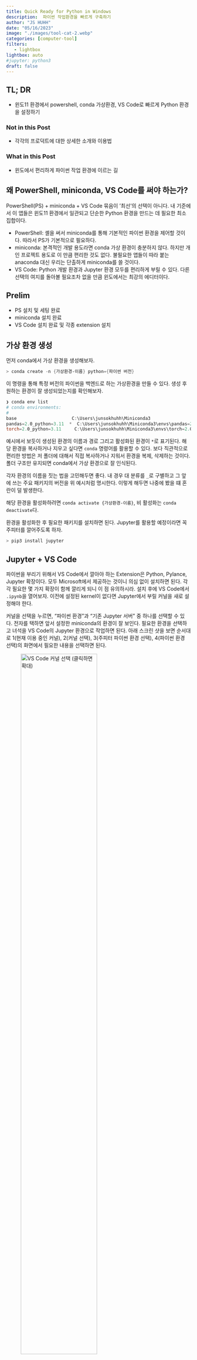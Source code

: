 ```yaml
---
title: Quick Ready for Python in Windows
description:  파이썬 작업환경을 빠르게 구축하기 
author: "JS HUHH"
date: "05/16/2023"
image: "./images/tool-cat-2.webp"
categories: [computer-tool]
filters:
   - lightbox
lightbox: auto
#jupyter: python3
draft: false
---
```


## TL; DR

- 윈도11 환경에서 powershell, conda 가상환경, VS Code로 빠르게 Python 환경을 설정하기 

### Not in this Post 

- 각각의 프로덕트에 대한 상세한 소개와 이용법

### What in this Post 

- 윈도에서 편리하게 파이썬 작업 환경에 이르는 길 

## 왜 PowerShell, miniconda, VS Code를 써야 하는가? 

PowerShell(PS) + miniconda + VS Code 묶음이 '최선'의 선택이 아니다. 내 기준에서 이 앱들은 윈도11 환경에서 일관되고 단순한 Python 환경을 만드는 데 필요한 최소 집합이다. 

- PowerShell: 셸을 써서 miniconda를 통해 기본적인 파이썬 환경을 제어할 것이다. 따라서 PS가 기본적으로 필요하다. 
- miniconda: 본격적인 개발 용도라면 conda 가상 환경이 충분하지 않다. 하지만 개인 프로젝트 용도로 이 만큼 편리한 것도 없다. 불필요한 앱들이 따라 붙는 anaconda 대신 우리는 단촐하게 miniconda를 쓸 것이다. 
- VS Code: Python 개발 환경과 Jupyter 환경 모두를 편리하게 부릴 수 있다. 다른 선택의 여지를 돌아볼 필요조차 없을 만큼 윈도에서는 최강의 에디터이다. 

## Prelim 

- PS 설치 및 세팅 완료 
- miniconda 설치 완료 
- VS Code 설치 완료 및 각종 extension 설치

## 가상 환경 생성 

먼저 conda에서 가상 환경을 생성해보자. 

```powershell
> conda create -n {가상환경-이름} python={파이썬 버전}
```

이 명령을 통해 특정 버전의 파이썬을 백엔드로 하는 가상환경을 만들 수 있다. 생성 후 원하는 환경이 잘 생성되었는지를 확인해보자. 

```powershell
❯ conda env list
# conda environments:
#
base                     C:\Users\junsokhuhh\Miniconda3
pandas=2.0_python=3.11  *  C:\Users\junsokhuhh\Miniconda3\envs\pandas=2.0_python=3.11
torch=2.0_python=3.11     C:\Users\junsokhuhh\Miniconda3\envs\torch=2.0_python=3.11
```

예시에서 보듯이 생성된 환경의 이름과 경로 그리고 활성화된 환경이 `*`로 표기된다. 해당 환경을 복사하거나 지우고 싶다면 `conda` 명령어를 활용할 수 있다. 보다 직관적으로 편리한 방법은 저 폴더에 대해서 직접 복사하거나 지워서 환경을 복제, 삭제하는 것이다. 폴더 구조만 유지되면 conda에서 가상 환경으로 잘 인식된다. 

:::{.column-margin}
각자 환경의 이름을 짓는 법을 고민해두면 좋다. 내 경우 대 분류를 `_`로 구별하고 그 앞에 쓰는 주요 패키지의 버전을 위 예시처럼 명시한다. 이렇게 해두면 나중에 봤을 떄 혼란이 덜 발생한다. 
:::

해당 환경을 활성화하려면 `conda activate {가상환경-이름}`, 비 활성화는 `conda deactivate`다. 

환경을 활성화한 후 필요한 패키지를 설치하면 된다. Jupyter를 활용할 예정이라면 꼭 주피터를 깔어주도록 하자. 

```powershell
> pip3 install jupyter 
```

## Jupyter + VS Code 

파이썬을 부리기 위해서 VS Code에서 깔아야 하는 Extension은 Python, Pylance, Jupyter 확장이다. 모두 Microsoft에서 제공하는 것이니 의심 없이 설치하면 된다. 각각 필요한 몇 가지 확장이 함께 깔리게 되니 이 점 유의하시라. 설치 후에 VS Code에서 `.ipynb`을 열어보자. 이전에 설정된 kernel이 없다면 Jupyter에서 부릴 커널을 새로 설정해야 한다. 

커널을 선택을 누르면, "파이썬 환경"과 "기존 Jupyter 서버" 중 하나를 선택할 수 있다. 전자를 택하면 앞서 설정한 miniconda의 환경이 잘 보인다. 필요한 환경을 선택하고 녀석을 VS Code의 Jupyter 환경으로 작업하면 된다. 아래 스크린 샷을 보면 순서대로 1(현재 이용 중인 커널), 2(커널 선택), 3(주피터 파이썬 환경 선택), 4(파이썬 환경 선택)의 화면에서 필요한 내용을 선택하면 된다. 

![VS Code 커널 선택 (클릭하면 확대)](./images/vscode_kernel.png){width=70%}

기존 주피터 환경보다는 단순한 형태지만, VS Code에서는 GitHub Copilot을 함께 쓸 수 있다. 모든 단점을 상쇄하고도 남는다. 

